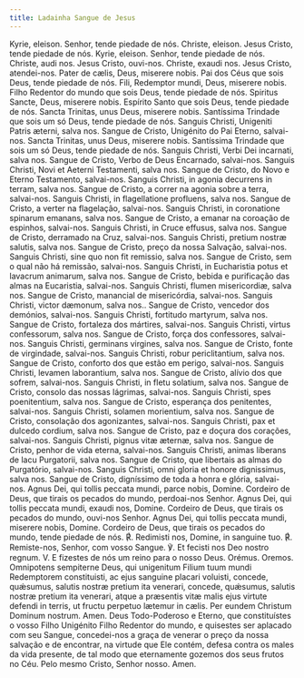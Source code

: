 ```yaml
---
title: Ladainha Sangue de Jesus
---
```


<div class="grid grid-cols-2 gap-5">
  <span class="text-justify">Kyrie, eleison.</span>
  <span class="text-justify">Senhor, tende piedade de nós.</span>
  <span class="text-justify">Christe, eleison.</span>
  <span class="text-justify">Jesus Cristo, tende piedade de nós.</span>
  <span class="text-justify">Kyrie, eleison.</span>
  <span class="text-justify">Senhor, tende piedade de nós.</span>
  <span class="text-justify">Christe, audi nos.</span>
  <span class="text-justify">Jesus Cristo, ouvi-nos.</span>
  <span class="text-justify">Christe, exaudi nos.</span>
  <span class="text-justify">Jesus Cristo, atendei-nos.</span>
  <span class="text-justify">Pater de cælis, Deus, miserere nobis.</span>
  <span class="text-justify">
    Pai dos Céus que sois Deus, tende piedade de nós.
  </span>
  <span class="text-justify">Fili, Redemptor mundi, Deus, miserere nobis.</span>
  <span class="text-justify">
    Filho Redentor do mundo que sois Deus, tende piedade de nós.
  </span>
  <span class="text-justify">Spiritus Sancte, Deus, miserere nobis.</span>
  <span class="text-justify">
    Espírito Santo que sois Deus, tende piedade de nós.
  </span>
  <span class="text-justify">Sancta Trinitas, unus Deus, miserere nobis.</span>
  <span class="text-justify">
    Santíssima Trindade que sois um só Deus, tende piedade de nós.
  </span>
  <span class="text-justify">
    Sanguis Christi, Unigeniti Patris æterni, salva nos.
  </span>
  <span class="text-justify">
    Sangue de Cristo, Unigénito do Pai Eterno, salvai-nos.
  </span>
  <span class="text-justify">Sancta Trinitas, unus Deus, miserere nobis.</span>
  <span class="text-justify">
    Santíssima Trindade que sois um só Deus, tende piedade de nós.
  </span>
  <span class="text-justify">
    Sanguis Christi, Verbi Dei incarnati, salva nos.
  </span>
  <span class="text-justify">
    Sangue de Cristo, Verbo de Deus Encarnado, salvai-nos.
  </span>
  <span class="text-justify">
    Sanguis Christi, Novi et Aeterni Testamenti, salva nos.
  </span>
  <span class="text-justify">
    Sangue de Cristo, do Novo e Eterno Testamento, salvai-nos.
  </span>
  <span class="text-justify">
    Sanguis Christi, in agonia decurrens in terram, salva nos.
  </span>
  <span class="text-justify">
    Sangue de Cristo, a correr na agonia sobre a terra, salvai-nos.
  </span>
  <span class="text-justify">
    Sanguis Christi, in flagellatione profluens, salva nos.
  </span>
  <span class="text-justify">
    Sangue de Cristo, a verter na flagelação, salvai-nos.
  </span>
  <span class="text-justify">
    Sanguis Christi, in coronatione spinarum emanans, salva nos.
  </span>
  <span class="text-justify">
    Sangue de Cristo, a emanar na coroação de espinhos, salvai-nos.
  </span>
  <span class="text-justify">
    Sanguis Christi, in Cruce effusus, salva nos.
  </span>
  <span class="text-justify">
    Sangue de Cristo, derramado na Cruz, salvai-nos.
  </span>
  <span class="text-justify">
    Sanguis Christi, pretium nostræ salutis, salva nos.
  </span>
  <span class="text-justify">
    Sangue de Cristo, preço da nossa Salvação, salvai-nos.
  </span>
  <span class="text-justify">
    Sanguis Christi, sine quo non fit remissio, salva nos.
  </span>
  <span class="text-justify">
    Sangue de Cristo, sem o qual não há remissão, salvai-nos.
  </span>
  <span class="text-justify">
    Sanguis Christi, in Eucharistia potus et lavacrum animarum, salva nos.
  </span>
  <span class="text-justify">
    Sangue de Cristo, bebida e purificação das almas na Eucaristia, salvai-nos.
  </span>
  <span class="text-justify">
    Sanguis Christi, flumen misericordiæ, salva nos.
  </span>
  <span class="text-justify">
    Sangue de Cristo, manancial de misericórdia, salvai-nos.
  </span>
  <span class="text-justify">Sanguis Christi, victor dæmonum, salva nos..</span>
  <span class="text-justify">
    Sangue de Cristo, vencedor dos demónios, salvai-nos.
  </span>
  <span class="text-justify">
    Sanguis Christi, fortitudo martyrum, salva nos.
  </span>
  <span class="text-justify">
    Sangue de Cristo, fortaleza dos mártires, salvai-nos.
  </span>
  <span class="text-justify">
    Sanguis Christi, virtus confessorum, salva nos.
  </span>
  <span class="text-justify">
    Sangue de Cristo, força dos confessores, salvai-nos.
  </span>
  <span class="text-justify">
    Sanguis Christi, germinans virgines, salva nos.
  </span>
  <span class="text-justify">
    Sangue de Cristo, fonte de virgindade, salvai-nos.
  </span>
  <span class="text-justify">
    Sanguis Christi, robur periclitantium, salva nos.
  </span>
  <span class="text-justify">
    Sangue de Cristo, conforto dos que estão em perigo, salvai-nos.
  </span>
  <span class="text-justify">
    Sanguis Christi, levamen laborantium, salva nos.
  </span>
  <span class="text-justify">
    Sangue de Cristo, alívio dos que sofrem, salvai-nos.
  </span>
  <span class="text-justify">
    Sanguis Christi, in fletu solatium, salva nos.
  </span>
  <span class="text-justify">
    Sangue de Cristo, consolo das nossas lágrimas, salvai-nos.
  </span>
  <span class="text-justify">
    Sanguis Christi, spes poenitentium, salva nos.
  </span>
  <span class="text-justify">
    Sangue de Cristo, esperança dos penitentes, salvai-nos.
  </span>
  <span class="text-justify">
    Sanguis Christi, solamen morientium, salva nos.
  </span>
  <span class="text-justify">
    Sangue de Cristo, consolação dos agonizantes, salvai-nos.
  </span>
  <span class="text-justify">
    Sanguis Christi, pax et dulcedo cordium, salva nos.
  </span>
  <span class="text-justify">
    Sangue de Cristo, paz e doçura dos corações, salvai-nos.
  </span>
  <span class="text-justify">
    Sanguis Christi, pignus vitæ æternæ, salva nos.
  </span>
  <span class="text-justify">
    Sangue de Cristo, penhor de vida eterna, salvai-nos.
  </span>
  <span class="text-justify">
    Sanguis Christi, animas liberans de lacu Purgatorii, salva nos.
  </span>
  <span class="text-justify">
    Sangue de Cristo, que libertais as almas do Purgatório, salvai-nos.
  </span>
  <span class="text-justify">
    Sanguis Christi, omni gloria et honore dignissimus, salva nos.
  </span>
  <span class="text-justify">
    Sangue de Cristo, digníssimo de toda a honra e glória, salvai-nos.
  </span>
  <span class="text-justify">
    Agnus Dei, qui tollis peccata mundi, parce nobis, Domine.
  </span>
  <span class="text-justify">
    Cordeiro de Deus, que tirais os pecados do mundo, perdoai-nos Senhor.
  </span>
  <span class="text-justify">
    Agnus Dei, qui tollis peccata mundi, exaudi nos, Domine.
  </span>
  <span class="text-justify">
    Cordeiro de Deus, que tirais os pecados do mundo, ouvi-nos Senhor.
  </span>
  <span class="text-justify">
    Agnus Dei, qui tollis peccata mundi, miserere nobis, Domine.
  </span>
  <span class="text-justify">
    Cordeiro de Deus, que tirais os pecados do mundo, tende piedade de nós.
  </span>
  <span class="text-justify">
    <span class="text-red-500">℟.</span> Redimisti nos, Domine, in sanguine tuo.
  </span>
  <span class="text-justify">
    <span class="text-red-500">℟.</span> Remiste-nos, Senhor, com vosso Sangue.
  </span>
  <span class="text-justify">℣. Et fecisti nos Deo nostro regnum.</span>
  <span class="text-justify">
    V. E fizestes de nós um reino para o nosso Deus.
  </span>
  <span class="text-red-500 text-center">Orémus.</span>
  <span class="text-red-500 text-center">Oremos.</span>
  <span class="text-justify">
    Omnipotens sempiterne Deus, qui unigenitum Filium tuum mundi Redemptorem
    constituisti, ac ejus sanguine placari voluisti, concede, quǽsumus, salutis
    nostræ pretium ita venerari, concede, quǽsumus, salutis nostræ pretium ita
    venerari, atque a præsentis vitæ malis ejus virtute defendi in terris, ut
    fructu perpetuo lætemur in cælis. Per eundem Christum Dominum nostrum. Amen.
  </span>
  <span class="text-justify">
    Deus Todo-Poderoso e Eterno, que constituístes o vosso Filho Unigénito Filho
    Redentor do mundo, e quisestes ser aplacado com seu Sangue, concedei-nos a
    graça de venerar o preço da nossa salvação e de encontrar, na virtude que
    Ele contém, defesa contra os males da vida presente, de tal modo que
    eternamente gozemos dos seus frutos no Céu. Pelo mesmo Cristo, Senhor nosso.
    Amen.
  </span>
</div>
